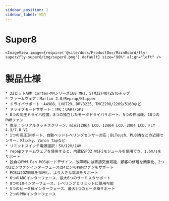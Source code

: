 ```yaml
---
sidebar_position: 1
sidebar_label: 紹介
---
```




# Super8

    
    <ImageView image={require('@site/docs/ProductDoc/MainBoard/fly-super/fly-super8/img/super8.png').default} size="90%" align="left" />


# 製品仕様


    * 32ビットARM Cortex-M4シリーズ168 MHz、STM32F407ZGT6チップ
    * ファームウェア：Marlin 2.0/Reprap/Klipper
    * ドライバサポート：A4988、LV8729、DRV8225、TMC2208/2209/5160など
    * ドライブモードサポート：TMC：UART/SPI
    * 8つの高圧ドライバ位置、8つの独立したモータドライバサポート、5つの押出機、10つのPWMファン
    * 表示：シリアルタッチスクリーン、mini12864 LCD、12864 LCD、2004 LCD、FLY 4.3/7.0 V1
    * 1つの高圧INポート、自動ベッドレベリングセンサー対応：BLTouch、PL08Nなどの近接センサー、Klicky、Voron Tapなど
    * リミットスイッチ電源選択：5V/12V/24V
    * repapファームウェアを使用すると、内蔵ESP32 WiFiモジュールを使用でき、1.6m/sをサポート
    * 独自のPWM Fan MOSボードデザイン、故障時には直接交換可能、顧客の修理を簡素化、2つの2ピンファンインターフェースは4ピンのPWMファンをサポート
    * PCBは2OZ銅厚を採用し、より大きな電流をサポート
    * 6つのADCインターフェース、最大6つのサーミスタサポート
    * 8つのIOインターフェース、レベリングとリミットに使用可能
    * 5つのヒータ棒インターフェース、最大5つのヒータ棒サポート
    * 2つのPMWインターフェース

